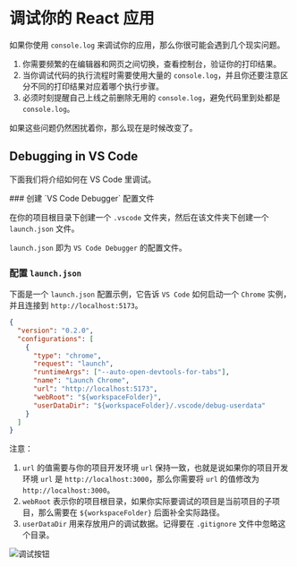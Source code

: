 # 调试你的 React 应用

如果你使用 `console.log` 来调试你的应用，那么你很可能会遇到几个现实问题。

1. 你需要频繁的在编辑器和网页之间切换，查看控制台，验证你的打印结果。
2. 当你调试代码的执行流程时需要使用大量的 `console.log`，并且你还要注意区分不同的打印结果对应着哪个执行步骤。
3. 必须时刻提醒自己上线之前删除无用的 `console.log`，避免代码里到处都是 `console.log`。

如果这些问题仍然困扰着你，那么现在是时候改变了。

## Debugging in VS Code

下面我们将介绍如何在 VS Code 里调试。


<Steps>
### 创建 `VS Code Debugger` 配置文件

在你的项目根目录下创建一个 `.vscode` 文件夹，然后在该文件夹下创建一个 `launch.json` 文件。

`launch.json` 即为 `VS Code Debugger` 的配置文件。

<FileTree>
  <FileTree.Folder name=".vscode" defaultOpen>
    <FileTree.File name="launch.json" />
  </FileTree.Folder>
</FileTree>

### 配置 `launch.json`

下面是一个 `launch.json` 配置示例，它告诉 `VS Code` 如何启动一个 `Chrome` 实例，并且连接到 `http://localhost:5173`。

```json
{
  "version": "0.2.0",
  "configurations": [
    {
      "type": "chrome",
      "request": "launch",
      "runtimeArgs": ["--auto-open-devtools-for-tabs"],
      "name": "Launch Chrome",
      "url": "http://localhost:5173",
      "webRoot": "${workspaceFolder}",
      "userDataDir": "${workspaceFolder}/.vscode/debug-userdata"
    }
  ]
}
```

注意：

1. `url` 的值需要与你的项目开发环境 `url` 保持一致，也就是说如果你的项目开发环境 `url` 是 `http://localhost:3000`，那么你需要将 `url` 的值修改为 `http://localhost:3000`。
2. `webRoot` 表示你的项目根目录，如果你实际要调试的项目是当前项目的子项目，那么需要在 `${workspaceFolder}` 后面补全实际路径。
3. `userDataDir` 用来存放用户的调试数据。记得要在 `.gitignore` 文件中忽略这个目录。

<Image src={debuggerImg} className="my-4 w-60" alt="调试按钮" priority={true} />
</Steps>
